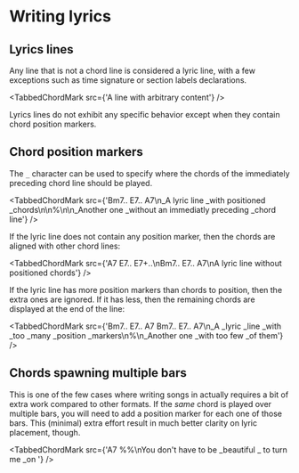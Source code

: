 
# Writing lyrics

## Lyrics lines

Any line that is not a chord line is considered a lyric line, with a few exceptions such as time signature or section labels declarations.

<TabbedChordMark src={'A line with arbitrary content'} />

Lyrics lines do not exhibit any specific behavior except when they contain chord position markers. 

## Chord position markers

The `_` character can be used to specify where the chords of the immediately preceding chord line should be played.

<TabbedChordMark src={'Bm7.. E7.. A7\n_A lyric line _with positioned _chords\n\n%\n\n_Another one _without an immediatly preceding _chord line'} />

If the lyric line does not contain any position marker, then the chords are aligned with other chord lines:

<TabbedChordMark src={'A7 E7.. E7+..\nBm7.. E7.. A7\nA lyric line without positioned chords'} />

If the lyric line has more position markers than chords to position, then the extra ones are ignored. 
If it has less, then the remaining chords are displayed at the end of the line:

<TabbedChordMark src={'Bm7.. E7.. A7 Bm7.. E7.. A7\n_A _lyric _line _with _too _many _position _markers\n%\n_Another one _with too few _of them'} />

## Chords spawning multiple bars

This is one of the few cases where writing songs in <CM/> actually requires a bit of extra work compared to other formats.
If the _same_ chord is played over multiple bars, you will need to add a position marker for each one of those bars.
This (minimal) extra effort result in much better clarity on lyric placement, though.

<TabbedChordMark src={'A7 %%\nYou don\'t have to be _beautiful _ to turn me _on '} />

